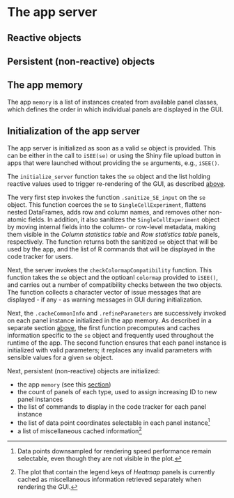 # The app server {#server}

## Reactive objects {#robjects}

<!-- TODO
A general description of the purpose of reactive values in rObjects would probably be enough.
I don't think developers need details about each individual value.

Some examples values manually collected from iSEE-main.R:
- rerender
- rerendered
- paste0(mode, id)
- paste0(mode, id, "_", .panelLinkInfo)
- paste0(mode, id, "_", .panelGeneralInfo)
- paste0(mode, id, "_", .selectMultiSaved)
- paste0(mode, id, "_repopulated")
- paste0(mode, id, "_reactivated")
- paste0(mode, id, "_resaved")
-->

## Persistent (non-reactive) objects

<!-- TODO
A description of the purpose of pObjects.
In particular, memory and coordinates are key to highlight, although they will be described in further details in dedicated sections.

Some examples:
- memory
- counter
- commands
- coordinates
- cached_info
- .voiceActivePanel
-->

## The app memory {#memory}

The app `memory` is a list of instances created from available panel classes, which defines the order in which individual panels are displayed in the GUI.

## Initialization of the app server

The app server is initialized as soon as a valid `se` object is provided.
This can be either in the call to `iSEE(se)` or using the Shiny file upload button in apps that were launched without providing the `se` arguments, e.g., `iSEE()`.

The `initialize_server` function takes the `se` object and the list holding reactive values used to trigger re-rendering of the GUI, as described [above](#robjects).

The very first step invokes the function `.sanitize_SE_input` on the `se` object.
This function coerces the `se` to `SingleCellExperiment`, flattens nested DataFrames, adds row and column names, and removes other non-atomic fields.
In addition, it also sanitizes the `SingleCellExperiment` object by moving internal fields into the column- or row-level metadata, making them visible in the _Column statistics table_ and _Row statistics table_ panels, respectively. The function returns both the sanitized `se` object that will be used by the app, and the list of R commands that will be displayed in the code tracker for users.

Next, the server invokes the `checkColormapCompatibility` function.
This function takes the `se` object and the optioanl `colormap` provided to `iSEE()`, and carries out a number of compatibility checks between the two objects.
The function collects a character vector of issue messages that are displayed - if any - as warning messages in GUI during initialization.

<!-- TODO: something about setting up memory, once the current TEST code is replaced. -->

Next, the `.cacheCommonInfo` and `.refineParameters` are successively invoked on each panel instance initialized in the app memory.
As described in a separate section [above](#panel-api), the first function precomputes and caches information specific to the `se` object and frequently used throughout the runtime of the app.
The second function ensures that each panel instance is initialized with valid parameters; it replaces any invalid parameters with sensible values for a given `se` object.

<!-- TODO: something, once we deal with user-supplied panel IDs -->

Next, persistent (non-reactive) objects are initialized:

- the app `memory` (see this [section](#memory))
- the count of panels of each type, used to assign increasing ID to new panel instances
- the list of commands to display in the code tracker for each panel instance
- the list of data point coordinates selectable in each panel instance^[Data points downsampled for rendering speed performance remain selectable, even though they are not visible in the plot.]
- a list of miscellaneous cached information^[The plot that contain the legend keys of _Heatmap_ panels is currently cached as miscellaneous information retrieved separately when rendering the GUI.]

<!-- TODO: something about rObjects -->

<!-- TODO: something about the various kinds of observers -->
